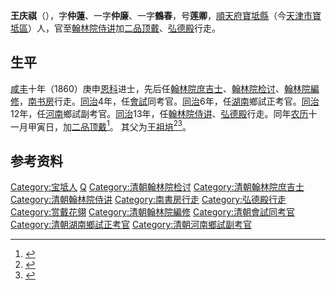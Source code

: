 {{Otheruses|other=名为王仲廉的其他人物|王仲廉}}
{{明清人物信息框
| 姓名 = 王庆祺
| 原名 =
| 圖片名稱= 
| 圖片大小 = 
| 圖片說明 = 
| 最高職務 = [[翰林院侍讲|翰林院侍讲]]
| 國家 = [[大清|大清]]
| 爵位 =
| 籍貫 = [[直隶|直隶]][[宝坻|宝坻]]
| 族裔 = 漢族
| 旗籍 = 
| 字號 = 仲蓮、仲廉、鶴春、莲卿
| 諡號 = 
| 出生日期 = 生年不详
| 出生地點 = [[直隶省|直隶省]][[顺天府|顺天府]][[宝坻县|宝坻县]]
| 逝世日期 = 卒年不详
| 逝世地點 = [[直隶省|直隶省]][[顺天府|顺天府]]
| 墓葬 =
| 配偶 =
| 親屬 =[[王祖培|王祖培]]（父）
| 出身 = 
*[[咸丰|咸丰]]十年庚申恩科进士出身
| 經歷 = 
* '''[[翰林院庶吉士|翰林院庶吉士]]'''	[[咸豐|咸豐]]10年-[[同治|同治]]1年
* '''[[翰林院檢討|翰林院檢討]]'''	同治1年-同治13年
* '''[[翰林院編修|翰林院編修]]'''	同治？年-同治？年
* '''[[會試|會試]]同考官'''	同治4年
* '''[[湖南|湖南]]鄉試正考官'''	同治6年
* '''[[河南|河南]]鄉試副考官'''	同治12年
* '''[[弘德殿|弘德殿]]行走'''	同治13年
* '''[[翰林院侍講|翰林院侍講]]'''	同治13年
| 著作 =
}}
'''王庆祺'''（{{bd|？||？}}），字'''仲蓮'''、一字'''仲廉'''、一字'''鶴春'''，号'''莲卿'''，[[順天府|順天府]][[寶坻縣|寶坻縣]]（今[[天津市|天津市]][[寶坻區|寶坻區]]）人，官至[[翰林院侍讲|翰林院侍讲]]加[[顶戴|二品顶戴]]、[[弘德殿|弘德殿]]行走。

== 生平 ==
[[咸丰|咸丰]]十年（1860）庚申[[恩科|恩科]]进士，先后任[[翰林院庶吉士|翰林院庶吉士]]、[[翰林院检讨|翰林院检讨]]、[[翰林院編修|翰林院編修]]，[[南书房|南书房]]行走。[[同治|同治]]4年，任[[會試|會試]]同考官。[[同治|同治]]6年，任[[湖南|湖南]]鄉試正考官。[[同治|同治]]12年，任[[河南|河南]]鄉試副考官。[[同治|同治]]13年，任[[翰林院侍讲|翰林院侍讲]]、[[弘德殿|弘德殿]]行走。同年[[农历|农历]]十一月甲寅日，加[[顶戴|二品顶戴]]<ref>{{cite book |author1=赵尔巽 |title=《清史稿·列传一》}}</ref>。 其父为[[王祖培|王祖培]]<ref>{{cite web |title=(清)王祖培 |url=http://archive.ihp.sinica.edu.tw/ttscgi/ttsquerynew?0:0:mctauac:%281868%29@NO |website=中央研究院 |access-date=2021-01-05 |archive-date=2021-05-14 |archive-url=https://web.archive.org/web/20210514174654/http://archive.ihp.sinica.edu.tw/ttscgi/ttsquerynew?0:0:mctauac:(1868)@NO |dead-url=no }}</ref><ref>{{cite book |title=《清實錄同治朝實錄》}}</ref>。

==参考资料==
{{reflist}}

{{咸豐十年庚申恩科殿試金榜}}

{{Authority control}}

{{DEFAULTSORT:Wang王}}
[[Category:宝坻人|Category:宝坻人]]
[[Category:王姓|Q]]
[[Category:清朝翰林院检讨|Category:清朝翰林院检讨]]
[[Category:清朝翰林院庶吉士|Category:清朝翰林院庶吉士]]
[[Category:清朝翰林院侍讲|Category:清朝翰林院侍讲]]
[[Category:南書房行走|Category:南書房行走]]
[[Category:弘德殿行走|Category:弘德殿行走]]
[[Category:赏戴花翎|Category:赏戴花翎]]
[[Category:清朝翰林院編修|Category:清朝翰林院編修]]
[[Category:清朝會試同考官|Category:清朝會試同考官]]
[[Category:清朝湖南鄉試正考官|Category:清朝湖南鄉試正考官]]
[[Category:清朝河南鄉試副考官|Category:清朝河南鄉試副考官]]